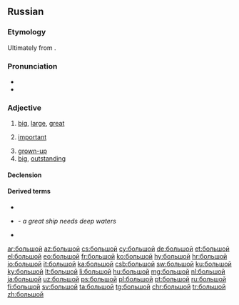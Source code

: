 ==Russian==

===Etymology===
Ultimately from {{etyl|ine-pro|ru}} {{m|ine-pro|*bel-}}.

===Pronunciation===
* {{ru-IPA|большо́й}}
* {{audio|Ru-большой.ogg|Audio|lang=ru}}

===Adjective===
{{ru-adj|большо́й|бо́льше|comp2=бо́льший|наибо́льший}}

# [[big]], [[large]], [[great]]
#: {{uxi|ru|большо́й [[зал]]|large hall}}
#: {{uxi|ru|большая [[бу́ква]]|[[capital letter]]}}
#: {{uxi|ru|большая [[дорога]]|highroad, highway, main road}}
#: {{uxi|ru|большо́й [[ма́льчик]]|[[big]] [[boy]]}}
#: {{uxi|ru|большая [[Москва́]]|[[greater|Greater]] [[Moscow]]}}
#: {{uxi|ru|большо́й [[Ло́ндон]]|Greater London}}
#: {{uxi|ru|большо́й [[па́лец]] [[правый|правой]] [[рука|руки]]|[[right]] [[thumb]]}}
#: {{uxi|ru|большо́й [[па́лец]] левой ноги|left big toe}}
#: {{uxi|ru|большо́й [[теа́тр]]|[[Bolshoi]] [[theatre|Theatre]]}}
#: {{uxi|ru|большое [[спаси́бо]]|[[thank you very much]], [[greeting]]s}}
#: {{uxi|ru|большо́й [[спорт]]|[[big-time]] [[sport]]s}}
#: {{uxi|ru|большая [[ра́зница]]|[[great]] [[difference]]}}
#: {{uxi|ru|большая [[побе́да]]|great [[victory]]}}
#: {{uxi|ru|большое [[число́]]|great / large number}}
#: {{uxi|ru|большо́й [[промежу́ток]]|wide interval}}
#: {{uxi|ru|большое [[знако́мство]]|wide range of acquaintances}}
# [[important]]
#: {{uxi|ru|большо́й [[нача́льник]]|(colloq.) [[big shot]], [[honcho]]}}
# [[grown-up]]
# [[big]], [[outstanding]]
#: {{uxi|ru|большо́й [[люби́тель]]|big [[fan#English|fan]]}}
#: {{uxi|ru|большо́й [[лгун]]|big [[liar#English|liar]]}}

====Declension====
{{ru-decl-adj|большо́й|b:вели́к}}
{{ru-adj-old|большо́й|b:вели́к}}

====Derived terms====
* {{l|ru|де́лать больши́е глаза́}}
* {{l|ru|большо́му кораблю́ большо́е пла́вание}} - ''a great ship needs deep waters''
* {{l|ru|большо́й пожа́р|g=m}}

[[ar:большой]]
[[az:большой]]
[[cs:большой]]
[[cy:большой]]
[[de:большой]]
[[et:большой]]
[[el:большой]]
[[eo:большой]]
[[fr:большой]]
[[ko:большой]]
[[hy:большой]]
[[hr:большой]]
[[io:большой]]
[[it:большой]]
[[ka:большой]]
[[csb:большой]]
[[sw:большой]]
[[ku:большой]]
[[ky:большой]]
[[lt:большой]]
[[li:большой]]
[[hu:большой]]
[[mg:большой]]
[[nl:большой]]
[[ja:большой]]
[[uz:большой]]
[[ps:большой]]
[[pl:большой]]
[[pt:большой]]
[[ru:большой]]
[[fi:большой]]
[[sv:большой]]
[[ta:большой]]
[[tg:большой]]
[[chr:большой]]
[[tr:большой]]
[[zh:большой]]